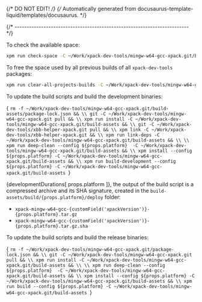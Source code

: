 {/* DO NOT EDIT! */}
{/* Automatically generated from docusaurus-template-liquid/templates/docusaurus. */}




{/* ------------------------------------------------------------------------ */}

To check the available space:

```sh
xpm run check-space -C ~/Work/xpack-dev-tools/mingw-w64-gcc-xpack.git/build-assets
```

To free the space used by all previous builds of all `xpack-dev-tools` packages:

```sh
xpm run clear-all-projects-builds -C ~/Work/xpack-dev-tools/mingw-w64-gcc-xpack.git/build-assets
```

To update the build scripts and build the development binaries:

<CodeBlock language="sh"> {
`rm -f ~/Work/xpack-dev-tools/mingw-w64-gcc-xpack.git/build-assets/package-lock.json && \\
git -C ~/Work/xpack-dev-tools/mingw-w64-gcc-xpack.git pull && \\
xpm run install -C ~/Work/xpack-dev-tools/mingw-w64-gcc-xpack.git/build-assets && \\
git -C ~/Work/xpack-dev-tools/xbb-helper-xpack.git pull && \\
xpm link -C ~/Work/xpack-dev-tools/xbb-helper-xpack.git && \\
xpm run link-deps -C ~/Work/xpack-dev-tools/mingw-w64-gcc-xpack.git/build-assets && \\
\\
xpm run deep-clean --config ${props.platform}  -C ~/Work/xpack-dev-tools/mingw-w64-gcc-xpack.git/build-assets && \\
xpm install --config ${props.platform} -C ~/Work/xpack-dev-tools/mingw-w64-gcc-xpack.git/build-assets && \\
xpm run build-development --config ${props.platform} -C ~/Work/xpack-dev-tools/mingw-w64-gcc-xpack.git/build-assets
`} </CodeBlock>

{developmentDurations[ props.platform ]}, the output of the build script is a compressed
archive and its SHA signature, created in
the <code>build-assets/build/{props.platform}/deploy</code> folder:

* <code>xpack-mingw-w64-gcc-{customField('xpackVersion')}-{props.platform}.tar.gz</code>
* <code>xpack-mingw-w64-gcc-{customField('xpackVersion')}-{props.platform}.tar.gz.sha</code>

To update the build scripts and build the release binaries:

<CodeBlock language="sh"> {
`rm -f ~/Work/xpack-dev-tools/mingw-w64-gcc-xpack.git/package-lock.json && \\
git -C ~/Work/xpack-dev-tools/mingw-w64-gcc-xpack.git pull && \\
xpm run install -C ~/Work/xpack-dev-tools/mingw-w64-gcc-xpack.git/build-assets && \\
\\
xpm run deep-clean --config ${props.platform}  -C ~/Work/xpack-dev-tools/mingw-w64-gcc-xpack.git/build-assets && \\
xpm install --config ${props.platform} -C ~/Work/xpack-dev-tools/mingw-w64-gcc-xpack.git/build-assets && \\
xpm run build --config ${props.platform} -C ~/Work/xpack-dev-tools/mingw-w64-gcc-xpack.git/build-assets
`} </CodeBlock>
